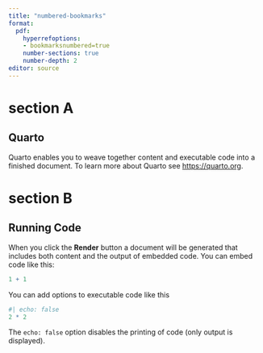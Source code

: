 ```yaml
---
title: "numbered-bookmarks"
format: 
  pdf:
    hyperrefoptions: 
    - bookmarksnumbered=true
    number-sections: true
    number-depth: 2
editor: source
---
```


# section A

## Quarto

Quarto enables you to weave together content and executable code into a finished document. To learn more about Quarto see <https://quarto.org>.

# section B

## Running Code

When you click the **Render** button a document will be generated that includes both content and the output of embedded code. You can embed code like this:

```r
1 + 1
```

You can add options to executable code like this

```r
#| echo: false
2 * 2
```

The `echo: false` option disables the printing of code (only output is displayed).
